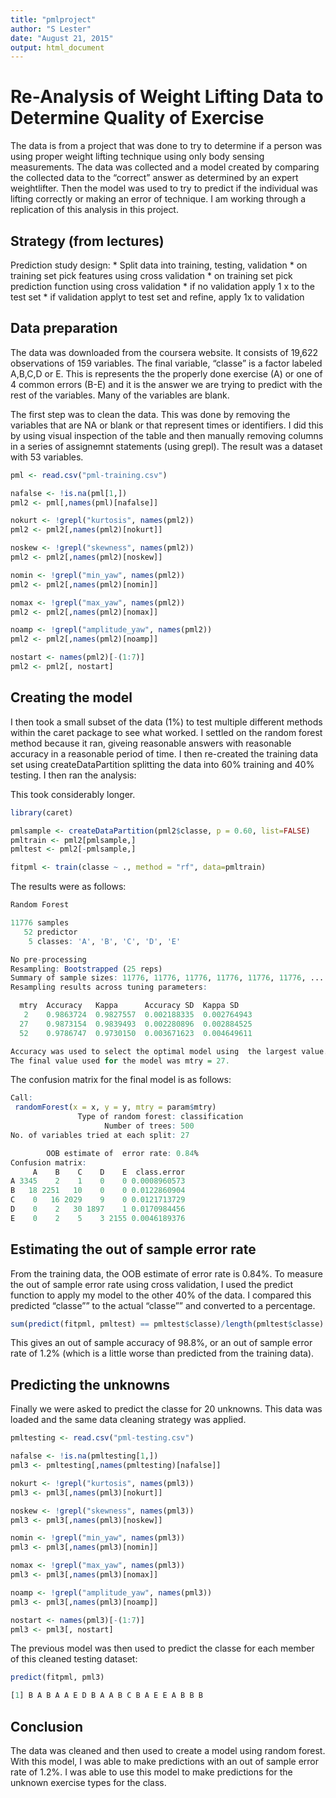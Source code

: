 ```yaml
---
title: "pmlproject"
author: "S Lester"
date: "August 21, 2015"
output: html_document
---
```



  
# Re-Analysis of Weight Lifting Data to Determine Quality of Exercise

The data is from a project that was done to try to determine if a person was using proper weight lifting technique using only body sensing measurements.  The data was collected and a model created by comparing the collected data to the "correct" answer as determined by an expert weightlifter.  Then the model was used to try to predict if the individual was lifting correctly or making an error of technique.  I am working through a replication of this analysis in this project.

## Strategy (from lectures)
Prediction study design:
* Split data into training, testing, validation
* on training set pick features using cross validation
* on training set pick prediction function using cross validation
* if no validation apply 1 x to the test set
* if validation applyt to test set and refine, apply 1x to validation

## Data preparation 
The data was downloaded from the coursera website.  It consists of 19,622 observations of 159 variables.  The final variable, "classe" is a factor labeled A,B,C,D or E.  This is represents the the properly done exercise (A) or one of 4 common errors (B-E) and it is the answer we are trying to predict with the rest of the variables.  Many of the variables are blank.

The first step was to clean the data.  This was done by removing the variables that are NA or blank or that represent times or identifiers.  I did this by using visual inspection of the table and then manually removing columns in a series of assignemnt statements  (using grepl).  The result was a dataset with 53 variables.

```r
pml <- read.csv("pml-training.csv")

nafalse <- !is.na(pml[1,])
pml2 <- pml[,names(pml)[nafalse]]

nokurt <- !grepl("kurtosis", names(pml2))
pml2 <- pml2[,names(pml2)[nokurt]]

noskew <- !grepl("skewness", names(pml2))
pml2 <- pml2[,names(pml2)[noskew]]

nomin <- !grepl("min_yaw", names(pml2))
pml2 <- pml2[,names(pml2)[nomin]]

nomax <- !grepl("max_yaw", names(pml2))
pml2 <- pml2[,names(pml2)[nomax]]

noamp <- !grepl("amplitude_yaw", names(pml2))
pml2 <- pml2[,names(pml2)[noamp]]

nostart <- names(pml2)[-(1:7)]
pml2 <- pml2[, nostart]

```

## Creating the model
I then took a small subset of the data (1%) to test multiple different methods within the caret package to see what worked.  I settled on the random forest method because it ran, giveing reasonable answers with reasonable accuracy in a reasonable period of time.  I then re-created the training data set using createDataPartition splitting the data into 60% training and 40% testing.  I then ran the analysis:

This took considerably longer.  
```r

library(caret)

pmlsample <- createDataPartition(pml2$classe, p = 0.60, list=FALSE)
pmltrain <- pml2[pmlsample,]
pmltest <- pml2[-pmlsample,]

fitpml <- train(classe ~ ., method = "rf", data=pmltrain)
```

The results were as follows:
```r
Random Forest 

11776 samples
   52 predictor
    5 classes: 'A', 'B', 'C', 'D', 'E' 

No pre-processing
Resampling: Bootstrapped (25 reps) 
Summary of sample sizes: 11776, 11776, 11776, 11776, 11776, 11776, ... 
Resampling results across tuning parameters:

  mtry  Accuracy   Kappa      Accuracy SD  Kappa SD   
   2    0.9863724  0.9827557  0.002188335  0.002764943
  27    0.9873154  0.9839493  0.002280896  0.002884525
  52    0.9786747  0.9730150  0.003671623  0.004649611

Accuracy was used to select the optimal model using  the largest value.
The final value used for the model was mtry = 27. 

```

The confusion matrix for the final model is as follows:

```r
Call:
 randomForest(x = x, y = y, mtry = param$mtry) 
               Type of random forest: classification
                     Number of trees: 500
No. of variables tried at each split: 27

        OOB estimate of  error rate: 0.84%
Confusion matrix:
     A    B    C    D    E  class.error
A 3345    2    1    0    0 0.0008960573
B   18 2251   10    0    0 0.0122860904
C    0   16 2029    9    0 0.0121713729
D    0    2   30 1897    1 0.0170984456
E    0    2    5    3 2155 0.0046189376
```

## Estimating the out of sample error rate

From the training data, the OOB estimate of error rate is 0.84%.  To measure the out of sample error rate using cross validation, I used the predict function to apply my model to the other 40% of the data.  I compared this predicted "classe"" to the actual "classe"" and converted to a percentage.

```r
sum(predict(fitpml, pmltest) == pmltest$classe)/length(pmltest$classe)
```
This gives an out of sample accuracy of 98.8%, or an out of sample error rate of 1.2% (which is a little worse than predicted from the training data).

## Predicting the unknowns

Finally we were asked to predict the classe for 20 unknowns.  This data was loaded and the same data cleaning strategy was applied.

```r
pmltesting <- read.csv("pml-testing.csv")

nafalse <- !is.na(pmltesting[1,])
pml3 <- pmltesting[,names(pmltesting)[nafalse]]

nokurt <- !grepl("kurtosis", names(pml3))
pml3 <- pml3[,names(pml3)[nokurt]]

noskew <- !grepl("skewness", names(pml3))
pml3 <- pml3[,names(pml3)[noskew]]

nomin <- !grepl("min_yaw", names(pml3))
pml3 <- pml3[,names(pml3)[nomin]]

nomax <- !grepl("max_yaw", names(pml3))
pml3 <- pml3[,names(pml3)[nomax]]

noamp <- !grepl("amplitude_yaw", names(pml3))
pml3 <- pml3[,names(pml3)[noamp]]

nostart <- names(pml3)[-(1:7)]
pml3 <- pml3[, nostart]
```


The previous model was then used to predict the classe for each member of this cleaned testing dataset:

```r
predict(fitpml, pml3)

[1] B A B A A E D B A A B C B A E E A B B B
```

## Conclusion
The data was cleaned and then used to create a model using random forest.  With this model, I was able to make predictions with an out of sample error rate of 1.2%.  I was able to use this model to make predictions for the unknown exercise types for the class.